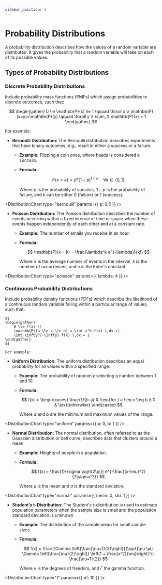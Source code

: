 ```yaml
---
sidebar_position: 2
---
```



# Probability Distributions
A probability distribution describes how the values of a random variable are distributed. It gives the probability that a random variable will take on each of its possible values.

## Types of Probability Distributions
### Discrete Probability Distributions

Include probability mass functions (PMFs) which assign probabilities to discrete outcomes, such that:

$$
\begin{gather}
    0 \le \mathbb{P}(x) \le 1 \qquad \forall x \\
    \mathbb{P}(x=y)=\mathbb{P}(y) \qquad \forall y \\
    \sum_X \mathbb{P}(x) = 1
\end{gather}
$$

For example:

- **Bernoulli Distribution:** The Bernoulli distribution describes experiments that have binary outcomes, e.g., result in either a success or a failure.
  - **Example:** Flipping a coin once, where heads is considered a success.
  - **Formula:**
      
      $$
      \mathbb{P}(x = k) = p^k (1-p)^{1-k} \quad \forall k \in \{0,1\}
      $$

    Where $p$ is the probability of success, $1-p$ is the probability of failure, and $k$ can be either 0 (failure) or 1 (success).


<DistributionChart type="bernoulli" params={{ p: 0.5 }} />


- **Poisson Distribution:** The Poisson distribution describes the number of events occurring within a fixed interval of time or space when these events happen independently of each other and at a constant rate.
  - **Example:** The number of emails you receive in an hour.
  - **Formula:**
      
      $$
      \mathbb{P}(x = k) = \frac{\lambda^k e^{-\lambda}}{k!}
      $$

    Where $\lambda$ is the average number of events in the interval, $k$ is the number of occurrences, and $e$ is the Euler's constant.


<DistributionChart type="poisson" params={{ lambda: 4 }} />


### Continuous Probability Distributions

Include probability density functions (PDFs) which describe the likelihood of a continuous random variable falling within a particular range of values, such that:

    $$
    \begin{gather}
        0 \le f(x) \\
        \mathbb{P}(a \le x \le b) = \int_a^b f(x) \,dx \\
        \int_\infty^{-\infty} f(x) \,dx = 1
    \end{gather}
    $$

    For example:
  
- **Uniform Distribution:** The uniform distribution describes an equal probability for all values within a specified range.
  - **Example:** The probability of randomly selecting a number between 1 and 10.
  - **Formula:**
  
    $$
    f(x) = 
    \begin{cases} 
    \frac{1}{b-a} & \text{for } a \leq x \leq b \\
    0 & \text{otherwise}
    \end{cases}
    $$

    Where $a$ and $b$ are the minimum and maximum values of the range.

<DistributionChart type="uniform" params={{ a: 0, b: 1 }} />

- **Normal Distribution:** The normal distribution, often referred to as the Gaussian distribution or bell curve, describes data that clusters around a mean.
  - **Example:** Heights of people in a population.
  - **Formula:**
    
    $$
    f(x) = \frac{1}{\sigma \sqrt{2\pi}} e^{-\frac{(x-\mu)^2}{2\sigma^2}}
    $$

    Where $\mu$ is the mean and $\sigma$ is the standard deviation.

<DistributionChart type="normal" params={{ mean: 0, std: 1 }} />

- **Student's t-Distribution:** The Student's t-distribution is used to estimate population parameters when the sample size is small and the population standard deviation is unknown.
  - **Example:** The distribution of the sample mean for small sample sizes.
  - **Formula:**
  
    $$
    f(x) = \frac{\Gamma \left(\frac{\nu+1}{2}\right)}{\sqrt{\nu \pi} \Gamma \left(\frac{\nu}{2}\right)} \left(1 + \frac{x^2}{\nu}\right)^{-\frac{\nu+1}{2}}
    $$

    Where $\nu$ is the degrees of freedom, and $\Gamma$ the gamma function.

<DistributionChart type="t" params={{ df: 10 }} />